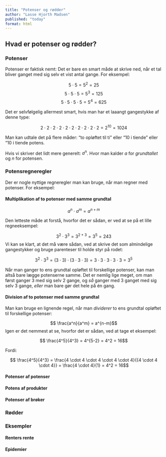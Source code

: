 ```yaml
---
title: "Potenser og rødder"
author: "Lasse Hjorth Madsen"
published: "today"
format: html
---
```



## Hvad er potenser og rødder? {#sec-potenser}
### Potenser

Potenser er faktisk nemt: Det er bare en smart måde at skrive ned, når et tal bliver ganget med sig selv et vist antal gange. For eksempel:

$$ 5 \cdot 5 = 5^2 = 25 $$
$$ 5 \cdot 5 \cdot 5 = 5^3 = 125 $$
$$ 5 \cdot 5 \cdot 5 \cdot 5 = 5^4 = 625 $$

Det er selvfølgelig allermest smart, hvis man har et laaangt gangestykke af denne type:

$$ 2 \cdot 2 \cdot 2 \cdot 2 \cdot 2 \cdot 2 \cdot 2 \cdot 2 \cdot 2 \cdot 2= 2^{10} = 1024 $$

Man kan udtale det på flere måder: "to opløftet til ti" eller "10 i tiende" eller "10 i tiende potens.

Hvis vi skriver det lidt mere generelt: $a^n$. Hvor man kalder $a$ for *grundtallet* og $n$ for potensen.

### Potensregneregler

Der er nogle nyttige regneregler man kan bruge, når man regner med potenser. For eksempel:

#### Multiplikation af to potenser med samme grundtal

$$ a^n \cdot a^m = a^{n+m}$$

Den letteste måde at forstå, hvorfor det er sådan, er ved at se på et lille regneeksempel:

$$ 3^2 \cdot 3^3 = 3^{2+3} = 3^5 = 243 $$
Vi kan se klart, at det må være sådan, ved at skrive det som almindelige gangestykker og bruge parenteser til holde styr på rodet:

$$ 3^2 \cdot 3^3 = (3 \cdot 3) \cdot (3 \cdot 3 \cdot 3) = 3 \cdot 3 \cdot 3 \cdot 3 \cdot 3 = 3^5 $$

Når man ganger to ens grundtal opløftet til forskellige potenser, kan man altså bare lægge potenserne samme. Det er nemlig lige meget, om man først ganger 3 med sig selv 2 gange, og *så* ganger med 3 ganget med sig selv 3 gange, *eller* man bare gør det hele på én gang.

#### Division af to potenser med samme grundtal

Man kan bruge en lignende regel, når man *dividerer* to ens grundtal opløftet til forskellige potenser:

$$ \frac{a^n}{a^m} = a^{n-m}$$
Igen er det nemmest at se, hvorfor det er sådan, ved at tage et eksempel:


$$ \frac{4^5}{4^3} = 4^{5-2} = 4^2 = 16$$

Fordi:

$$ \frac{4^5}{4^3} = \frac{4 \cdot 4 \cdot 4 \cdot 4 \cdot 4}{{4 \cdot 4 \cdot 4}} = \frac{4 \cdot 4}{1} = 4^2 = 16$$

#### Potenser af potenser

#### Potens af produkter

#### Potenser af brøker

### Rødder

### Eksempler

#### Renters rente

#### Epidemier
